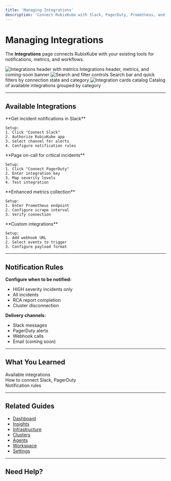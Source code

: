 ```yaml
---
title: 'Managing Integrations'
description: 'Connect RubixKube with Slack, PagerDuty, Prometheus, and other tools'
---
```


# Managing Integrations

The **Integrations** page connects RubixKube with your existing tools for notifications, metrics, and workflows.

<Frame>
  <img
    src="/images/using/using-integrations-01-header.png"
    alt="Integrations header with metrics"
  />
  <Caption>Integrations header, metrics, and coming-soon banner</Caption>
</Frame>

<Frame>
  <img
    src="/images/using/using-integrations-02-filters.png"
    alt="Search and filter controls"
  />
  <Caption>Search bar and quick filters by connection state and category</Caption>
</Frame>

<Frame>
  <img
    src="/images/using/using-integrations-03-cards.png"
    alt="Integration cards catalog"
  />
  <Caption>Catalog of available integrations grouped by category</Caption>
</Frame>

---

## Available Integrations

<CardGroup cols={2}>
  <Card title="Slack" icon="slack">
    **Get incident notifications in Slack**
    
    Setup:
    1. Click "Connect Slack"
    2. Authorize RubixKube app
    3. Select channel for alerts
    4. Configure notification rules
  </Card>

  <Card title="PagerDuty" icon="bell">
    **Page on-call for critical incidents**
    
    Setup:
    1. Click "Connect PagerDuty"
    2. Enter integration key
    3. Map severity levels
    4. Test integration
  </Card>

  <Card title="Prometheus" icon="chart-line">
    **Enhanced metrics collection**
    
    Setup:
    1. Enter Prometheus endpoint
    2. Configure scrape interval
    3. Verify connection
  </Card>

  <Card title="Webhooks" icon="webhook">
    **Custom integrations**
    
    Setup:
    1. Add webhook URL
    2. Select events to trigger
    3. Configure payload format
  </Card>
</CardGroup>

---

## Notification Rules

**Configure when to be notified:**
- HIGH severity incidents only
- All incidents
- RCA report completion
- Cluster disconnection

**Delivery channels:**
- Slack messages
- PagerDuty alerts
- Webhook calls
- Email (coming soon)

---

## What You Learned

 Available integrations  
 How to connect Slack, PagerDuty  
 Notification rules  

---

## Related Guides

- [Dashboard](/using/dashboard)
- [Insights](/using/insights)
- [Infrastructure](/using/infrastructure)
- [Clusters](/using/clusters)
- [Agents](/using/agents)
- [Workspace](/using/workspace)
- [Settings](/using/settings)

---

## Need Help?


<ContactSupport />
